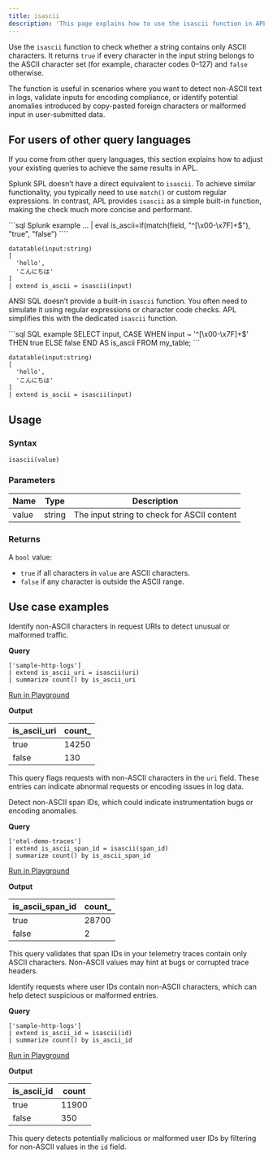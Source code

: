 ```yaml
---
title: isascii
description: 'This page explains how to use the isascii function in APL.'
---
```


Use the `isascii` function to check whether a string contains only ASCII characters. It returns `true` if every character in the input string belongs to the ASCII character set (for example, character codes 0–127) and `false` otherwise.

The function is useful in scenarios where you want to detect non-ASCII text in logs, validate inputs for encoding compliance, or identify potential anomalies introduced by copy-pasted foreign characters or malformed input in user-submitted data.

## For users of other query languages

If you come from other query languages, this section explains how to adjust your existing queries to achieve the same results in APL.

<AccordionGroup>
<Accordion title="Splunk SPL users">

Splunk SPL doesn’t have a direct equivalent to `isascii`. To achieve similar functionality, you typically need to use `match()` or custom regular expressions. In contrast, APL provides `isascii` as a simple built-in function, making the check much more concise and performant.

<CodeGroup>
```sql Splunk example
... | eval is_ascii=if(match(field, "^[\x00-\x7F]+$"), "true", "false")
````

```kusto APL equivalent
datatable(input:string)
[
  'hello',
  'こんにちは'
]
| extend is_ascii = isascii(input)
```

</CodeGroup>

</Accordion>
<Accordion title="ANSI SQL users">

ANSI SQL doesn’t provide a built-in `isascii` function. You often need to simulate it using regular expressions or character code checks. APL simplifies this with the dedicated `isascii` function.

<CodeGroup>
```sql SQL example
SELECT input,
       CASE WHEN input ~ '^[\x00-\x7F]+$' THEN true ELSE false END AS is_ascii
FROM my_table;
```

```kusto APL equivalent
datatable(input:string)
[
  'hello',
  'こんにちは'
]
| extend is_ascii = isascii(input)
```

</CodeGroup>

</Accordion>
</AccordionGroup>

## Usage

### Syntax

```kusto
isascii(value)
```

### Parameters

| Name  | Type   | Description                                 |
| ----- | ------ | ------------------------------------------- |
| value | string | The input string to check for ASCII content |

### Returns

A `bool` value:

- `true` if all characters in `value` are ASCII characters.
- `false` if any character is outside the ASCII range.

## Use case examples

<Tabs>
<Tab title="Log analysis">

Identify non-ASCII characters in request URIs to detect unusual or malformed traffic.

**Query**

```kusto
['sample-http-logs']
| extend is_ascii_uri = isascii(uri)
| summarize count() by is_ascii_uri
```

[Run in Playground](https://play.axiom.co/axiom-play-qf1k/query?initForm=%7B%22apl%22%3A%22%5B'sample-http-logs'%5D%20%7C%20extend%20is_ascii_uri%20%3D%20isascii(uri)%20%7C%20summarize%20count()%20by%20is_ascii_uri%22%7D)

**Output**

| is_ascii_uri | count_ |
| -------------- | ----- |
| true           | 14250 |
| false          | 130   |

This query flags requests with non-ASCII characters in the `uri` field. These entries can indicate abnormal requests or encoding issues in log data.

</Tab>
<Tab title="OpenTelemetry traces">

Detect non-ASCII span IDs, which could indicate instrumentation bugs or encoding anomalies.

**Query**

```kusto
['otel-demo-traces']
| extend is_ascii_span_id = isascii(span_id)
| summarize count() by is_ascii_span_id
```

[Run in Playground](https://play.axiom.co/axiom-play-qf1k/query?initForm=%7B%22apl%22%3A%22%5B'otel-demo-traces'%5D%20%7C%20extend%20is_ascii_span_id%20%3D%20isascii(span_id)%20%7C%20summarize%20count()%20by%20is_ascii_span_id%22%7D)

**Output**

| is_ascii_span_id | count_ |
| ------------------- | ----- |
| true                | 28700 |
| false               | 2     |

This query validates that span IDs in your telemetry traces contain only ASCII characters. Non-ASCII values may hint at bugs or corrupted trace headers.

</Tab>
<Tab title="Security logs">

Identify requests where user IDs contain non-ASCII characters, which can help detect suspicious or malformed entries.

**Query**

```kusto
['sample-http-logs']
| extend is_ascii_id = isascii(id)
| summarize count() by is_ascii_id
```

[Run in Playground](https://play.axiom.co/axiom-play-qf1k/query?initForm=%7B%22apl%22%3A%22%5B'sample-http-logs'%5D%20%7C%20extend%20is_ascii_id%20%3D%20isascii(id)%20%7C%20summarize%20count()%20by%20is_ascii_id%22%7D)

**Output**

| is_ascii_id | count |
| ------------- | ----- |
| true          | 11900 |
| false         | 350   |

This query detects potentially malicious or malformed user IDs by filtering for non-ASCII values in the `id` field.

</Tab>
</Tabs>
